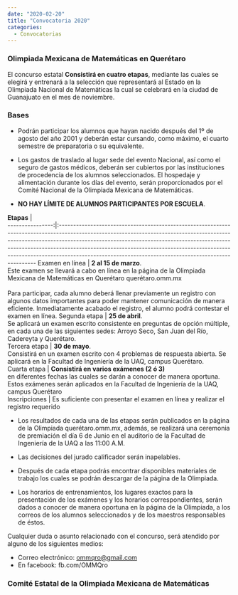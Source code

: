 ---
date: "2020-02-20"
title: "Convocatoria 2020"
categories:
  - Convocatorias
---

### Olimpiada Mexicana de Matemáticas en Querétaro

El concurso estatal **Consistirá en cuatro etapas**, mediante las cuales se elegirá y entrenará a la selección que representará al Estado en la Olimpiada Nacional de Matemáticas la cual se celebrará en la ciudad de Guanajuato en el mes de noviembre.

### Bases
* Podrán participar los alumnos que hayan nacido después del 1º de agosto
del año 2001 y deberán estar cursando, como máximo, el cuarto semestre
de preparatoria o su equivalente.

* Los gastos de traslado al lugar sede del evento Nacional, así como el
seguro de gastos médicos, deberán ser cubiertos por las instituciones de
procedencia de los alumnos seleccionados. El hospedaje y alimentación
durante los días del evento, serán proporcionados por el Comité Nacional
de la Olimpiada Mexicana de Matemáticas.

* **NO HAY LÍMITE DE ALUMNOS PARTICIPANTES POR ESCUELA**.

 **Etapas**      |                                                                                                                                                                                                                                                                                                                                                                        
----------------:|:----------------------------------------------------------------------------------------------------------------------------------------------------------------------------------------------------------------------------------------------------------------------------------------------------------------------------------------------------------------------------------------------
 Examen en línea | **2 al 15 de marzo**. <br/> Este examen se llevará a cabo en línea en la página de la Olimpiada Mexicana de Matemáticas en Querétaro querétaro.omm.mx <br/><br/> Para participar, cada alumno deberá llenar previamente un registro con algunos datos importantes para poder mantener  comunicación  de  manera  eficiente. Inmediatamente acabado el registro, el alumno podrá contestar el examen en línea. 
 Segunda etapa   | **25 de abril**. <br/> Se aplicará un examen escrito consistente en preguntas de opción múltiple, en cada una de las siguientes sedes: Arroyo Seco, San Juan del Río, Cadereyta y Querétaro.                                                                                                                                                                                                          
 Tercera etapa   | **30 de mayo**. <br/>Consistirá en un examen escrito con 4 problemas de respuesta abierta. Se aplicará en la Facultad de Ingeniería de la UAQ, campus Querétaro.                                                                                                                                                                                                                                    
 Cuarta etapa    | **Consistirá en varios exámenes (2 ó 3)** <br/> en diferentes fechas las cuales se darán a conocer de manera oportuna. Estos exámenes serán aplicados en la Facultad de Ingeniería de la UAQ, campus Querétaro                                                                                                                                                                                       
 Inscripciones   | Es suficiente con presentar el examen en línea y realizar el registro requerido                                                                                                                                                                                                                                                                                                               



* Los resultados de cada una de las etapas serán publicados en la página de la Olimpiada querétaro.omm.mx, además, se realizará una ceremonia de premiación el día 6 de Junio en el auditorio de la Facultad de Ingeniería de la UAQ a las 11:00 A.M.

* Las decisiones del jurado calificador serán inapelables.

* Después de cada etapa podrás encontrar disponibles materiales de trabajo los cuales se podrán descargar de la página de la Olimpiada.

* Los horarios de entrenamientos, los lugares exactos para la presentación de los exámenes y los horarios correspondientes, serán dados a conocer de manera oportuna en la página de la Olimpiada, a los correos de los alumnos seleccionados y de los maestros responsables de éstos.

Cualquier duda o asunto relacionado con el concurso, será atendido por alguno de los siguientes medios:
- Correo electrónico: ommqro@gmail.com
- En facebook: fb.com/OMMQro

### Comité Estatal de la Olimpiada Mexicana de Matemáticas
